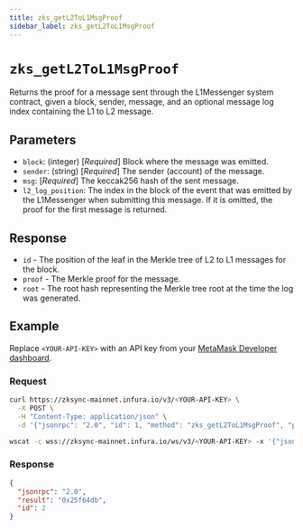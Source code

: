 ```yaml
---
title: zks_getL2ToL1MsgProof
sidebar_label: zks_getL2ToL1MsgProof
---
```



# `zks_getL2ToL1MsgProof`

Returns the proof for a message sent through the L1Messenger system contract, given a
block, sender, message, and an optional message log index containing the L1 to L2 message. 

## Parameters

- `block`: (integer) [_Required_] Block where the message was emitted.
- `sender`: (string) [_Required_] The sender (account) of the message.
- `msg`: [_Required_] The keccak256 hash of the sent message.
- `l2_log_position`: The index in the block of the event that was emitted by the L1Messenger
    when submitting this message. If it is omitted, the proof for the first message is returned.

## Response

- `id` - The position of the leaf in the Merkle tree of L2 to L1 messages for the block.
- `proof` - The Merkle proof for the message.
- `root` - The root hash representing the Merkle tree root at the time the log was generated.

## Example

Replace `<YOUR-API-KEY>` with an API key from your [MetaMask Developer dashboard](https://developer.metamask.io/).

### Request

<Tabs>
  <TabItem value="curl">

  ```bash
  curl https://zksync-mainnet.infura.io/v3/<YOUR-API-KEY> \
    -X POST \
    -H "Content-Type: application/json" \
    -d '{"jsonrpc": "2.0", "id": 1, "method": "zks_getL2ToL1MsgProof", "params": [5187, "0x87869cb87c4Fa78ca278dF358E890FF73B42a39E", "0x22de7debaa98758afdaee89f447ff43bab5da3de6acca7528b281cc2f1be2ee9"]}'
  ```

  </TabItem>
  <TabItem value="WSS">

```bash
wscat -c wss://zksync-mainnet.infura.io/ws/v3/<YOUR-API-KEY> -x '{"jsonrpc": "2.0", "id": 1, "method": "zks_getL2ToL1MsgProof", "params": [5187, "0x87869cb87c4Fa78ca278dF358E890FF73B42a39E", "0x22de7debaa98758afdaee89f447ff43bab5da3de6acca7528b281cc2f1be2ee9"]}'
```

  </TabItem>
</Tabs>

### Response

<Tabs>
  <TabItem value="JSON">

  ```json
  {
    "jsonrpc": "2.0",
    "result": "0x25f64db",
    "id": 2
  }
  ```

  </TabItem>
</Tabs>